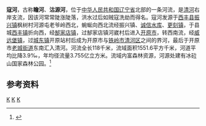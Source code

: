 '''寇河'''，古称'''瞻河'''、'''沽源河'''，位于[[中华人民共和国|中华人民共和国]][[辽宁省|辽宁省]]北部的一条河流，是[[清河_(辽河)|清河]]右岸支流，因该河常常陡涨陡落，洪水过后如贼寇洗劫而得名。寇河发源于[[西丰县|西丰县]][[振兴镇|振兴镇]]枫树村河源屯老爷岭西北，蜿蜒向西北流经振兴镇、[[诚信水库|诚信水库]]、[[更刻镇|更刻镇]]，于县城[[西丰镇_(西丰县)|西丰镇]]折向西，经[[郜家店镇|郜家店镇]]，过郜家店镇河崴村后进入[[开原市|开原市]]，转西南流，经[[威远堡镇|威远堡镇]]，过[[城东镇_(开原市)|城东镇]]开原站村后成为开原市与[[铁岭市|铁岭市]][[清河区_(铁岭市)|清河区]]之间的界河，最后于开原市[[老城街道_(开原市)|老城街道]]东南汇入清河。河流全长118千米，流域面积1551.6平方千米，河道平均比降3.9‰，年均径流量3.755亿立方米。流域内富森林资源，河源处建有冰砬山国家森林公园。<ref name="中国河湖大典">{{cite book zh |author=《[[中国河湖大典|中国河湖大典]]》编纂委员会 |title=《中国河湖大典·黑龙江、辽河卷》 |format=M |edition=1 |location=北京 |publisher=中国水利水电出版社 |date=2014年4月 |pages=255页 |id= ISBN 978-7-5170-1950-3}}</ref>
==参考资料==
{{reflist}}

{{China-river-stub}}
[[Category:辽宁河流|K]]
[[Category:辽河水系|K]]
[[Category:铁岭地理|K]]